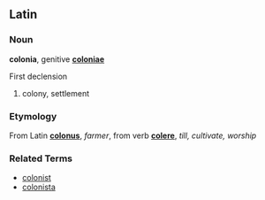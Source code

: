 ==Latin==
===Noun===
'''colonia''', genitive '''[[coloniae]]'''

First declension

# colony, settlement

===Etymology===
From Latin '''[[colonus]]''', ''farmer'', from verb '''[[colere]]''', ''till, cultivate, worship''

===Related Terms===
*[[colonist]]
*[[colonista]]